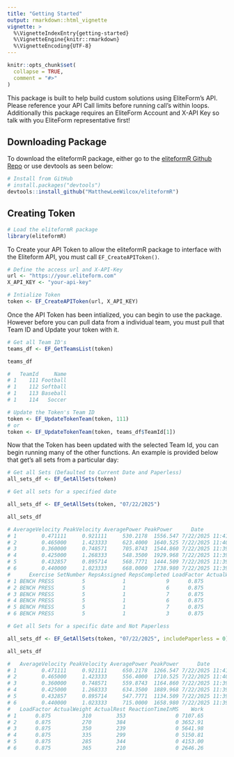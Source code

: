 ```yaml
---
title: "Getting Started"
output: rmarkdown::html_vignette
vignette: >
  %\VignetteIndexEntry{getting-started}
  %\VignetteEngine{knitr::rmarkdown}
  %\VignetteEncoding{UTF-8}
---
```


```r
knitr::opts_chunk$set(
  collapse = TRUE,
  comment = "#>"
)
```

This package is built to help build custom solutions using EliteForm's API. Please reference your API Call limits before running call's within loops. Additionally this package requires an EliteForm Account and X-API Key so talk with you EliteForm representative first!

## Downloading Package

To download the eliteformR package, either go to the <a href= "https://github.com/MatthewLeeWilcox/eliteformR">eliteformR Github Repo</a> or use devtools as seen below:

```r
# Install from GitHub
# install.packages("devtools")
devtools::install_github("MatthewLeeWilcox/eliteformR")
```

## Creating Token

```r
# Load the eliteformR package
library(eliteformR)
```

To Create your API Token to allow the eliteformR package to interface with the Eliteform API, you must call `EF_CreateAPIToken()`. 

```r
# Define the access url and X-API-Key
url <- "https://your.eliteform.com"
X_API_KEY <- "your-api-key"

# Intialize Token
token <- EF_CreateAPIToken(url, X_API_KEY)

```


Once the API Token has been intialized, you can begin to use the package. However before you can pull data from a individual team, you must pull that Team ID and Update your token with it.

```r
# Get all Team ID's
teams_df <- EF_GetTeamsList(token)

teams_df 

#   TeamId     Name
# 1    111 Football
# 1    112 Softball
# 1    113 Baseball
# 1    114   Soccer

# Update the Token's Team ID
token <- EF_UpdateTokenTeam(token, 111)
# or
token <- EF_UpdateTokenTeam(token, teams_df$TeamId[1])

```

Now that the Token has been updated with the selected Team Id, you can begin running many of the other functions. An example is provided below that get's all sets from a particular day:

```r
# Get all Sets (Defaulted to Current Date and Paperless)
all_sets_df <- EF_GetAllSets(token)

# Get all sets for a specified date

all_sets_df <- EF_GetAllSets(token, "07/22/2025")

all_sets_df

# AverageVelocity PeakVelocity AveragePower PeakPower      Date             Time AthleteId    LastName FirstName
# 1        0.471111     0.921111     530.2178  1556.547 7/22/2025 11:41:13.6319597      4346     Athlete       1
# 2        0.465000     1.423333     623.4000  1640.525 7/22/2025 11:40:26.4072519      5232     Athlete       2
# 3        0.360000     0.748571     705.8743  1544.860 7/22/2025 11:39:37.1249414      6750     Athlete       3
# 4        0.425000     1.268333     548.3500  1929.968 7/22/2025 11:39:36.0497881      4233     Athlete       4
# 5        0.432857     0.895714     568.7771  1444.509 7/22/2025 11:39:33.7107749      4246     Athlete       5
# 6        0.440000     1.023333     668.0000  1738.980 7/22/2025 11:39:29.0596346      6744     Athlete       6
#      Exercise SetNumber RepsAssigned RepsCompleted LoadFactor ActualWeight ActualRest ReactionTimeInMS    Work
# 1 BENCH PRESS         5            1             9      0.875          310        353                0 7407.65
# 2 BENCH PRESS         5            1             6      0.875          270        384                0 3552.91
# 3 BENCH PRESS         5            1             7      0.875          350        239                0 5741.98
# 4 BENCH PRESS         5            1             6      0.875          335        299                0 5850.81
# 5 BENCH PRESS         5            1             7      0.875          285        344                0 4253.00
# 6 BENCH PRESS         5            1             3      0.875          365        210                0 2546.26

# Get all Sets for a specific date and Not Paperless

all_sets_df <- EF_GetAllSets(token, "07/22/2025", includePaperless = 0)

all_sets_df

#   AverageVelocity PeakVelocity AveragePower PeakPower      Date             Time AthleteId    LastName FirstName    Exercise SetNumber RepsAssigned RepsCompleted
# 1        0.471111     0.921111     650.2178  1266.547 7/22/2025 11:41:13.6319597      4346     Athlete         1 BENCH PRESS         5            1             9
# 2        0.465000     1.423333     556.4000  1710.525 7/22/2025 11:40:26.4072519      5232     Athlete         2 BENCH PRESS         5            1             6
# 3        0.360000     0.748571     559.8743  1164.860 7/22/2025 11:39:37.1249414      6750     Athlete         3 BENCH PRESS         5            1             7
# 4        0.425000     1.268333     634.3500  1889.968 7/22/2025 11:39:36.0497881      4233     Athlete         4 BENCH PRESS         5            1             6
# 5        0.432857     0.895714     547.7771  1134.509 7/22/2025 11:39:33.7107749      4246     Athlete         5 BENCH PRESS         5            1             7
# 6        0.440000     1.023333     715.0000  1658.980 7/22/2025 11:39:29.0596346      6744     Athlete         6 BENCH PRESS         5            1             3
#   LoadFactor ActualWeight ActualRest ReactionTimeInMS    Work
# 1      0.875          310        353                0 7107.65
# 2      0.875          270        384                0 3652.91
# 3      0.875          350        239                0 5641.98
# 4      0.875          335        299                0 5150.81
# 5      0.875          285        344                0 4153.00
# 6      0.875          365        210                0 2646.26

```


